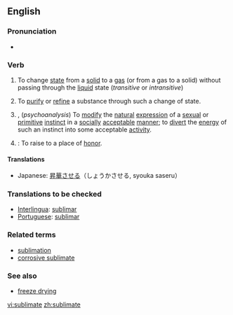 ==English==
===Pronunciation===
*{{IPA|/ˈsʌblɪmeɪt/}}

===Verb===
{{en-verb|sublimat|ed}}

#{{chemistry}} To change [[state]] from a [[solid]] to a [[gas]] (or from a gas to a solid) without passing through the [[liquid]] state (''transitive'' or ''intransitive'')
# To [[purify]] or [[refine]] a substance through such a change of state.
#{{transitive}}, (''psychoanalysis'') To [[modify]] the [[natural]] [[expression]] of a [[sexual]] or [[primitive]] [[instinct]] in a [[socially]] [[acceptable]] [[manner]]; to [[divert]] the [[energy]] of such an instinct into some acceptable [[activity]].
#{{archaic}}: To raise to a place of [[honor]].

====Translations====
{{top}}
*Japanese: [[昇華させる]]（しょうかさせる, syouka saseru）
{{bottom}}

===Translations to be checked===
*[[Interlingua]]: [[sublimar]]
*[[Portuguese]]: [[sublimar]]
===Related terms===
*[[sublimation]]
*[[corrosive sublimate]]
===See also===
*[[freeze drying]]

[[vi:sublimate]]
[[zh:sublimate]]